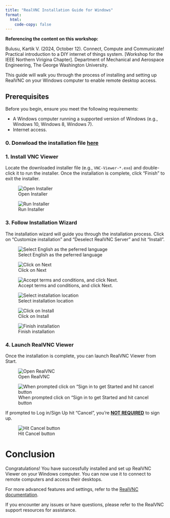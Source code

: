 ```yaml
---
title: "RealVNC Installation Guide for Windows"
format: 
  html:
    code-copy: false
---
```


<html>
<head>
    <style>
        body {
            -webkit-user-select: none; /* Safari */
            -moz-user-select: none; /* Firefox */
            -ms-user-select: none; /* IE10+/Edge */
            user-select: none; /* Standard */
        }
    </style>
</head>
<body>

:::{.callout-important}
**Referencing the content on this workshop:**

Bulusu, Kartik V. (2024, October 12). Connect, Compute and Communicate! Practical introduction to a DIY internet of things system. [Workshop for the IEEE Northern Virigina Chapter]. Department of Mechanical and Aerospace Engineering, The George Washington University.
:::

<!-- # RealVNC Installation Guide for Windows -->

This guide will walk you through the process of installing and setting up RealVNC on your Windows computer to enable remote desktop access.

## Prerequisites

Before you begin, ensure you meet the following requirements:

- A Windows computer running a supported version of Windows (e.g., Windows 10, Windows 8, Windows 7).
- Internet access.

<!-- ### 1. Download RealVNC

Open your web browser and go to the RealVNC website at [https://www.realvnc.com/en/connect/download/combined/](https://www.realvnc.com/en/connect/download/combined/). Click on the "Download VNC Viewer" button.

![Download VNC Viewer](images/screenshots/realvnc-windows/screenshot-1.png) -->

### 0. Donwload the installation file **[here](/downloads/VNC-Viewer-7.12.1-Windows.exe)**


### 1. Install VNC Viewer

Locate the downloaded installer file (e.g., `VNC-Viewer-*.exe`) and double-click it to run the installer.
Once the installation is complete, click "Finish" to exit the installer.

![Open Installer](images/screenshots/real_vnc_winOS_2024/step_1.png)

![Run Installer](images/screenshots/realvnc-windows/screenshot-2.png)

### 3. Follow Installation Wizard

The installation wizard will guide you through the installation process. Click on "Customize installation" and "Deselect RealVNC Server" and hit "Install".

![Select English as the peferred language](images/screenshots/real_vnc_winOS_2024/step_2.png)

![Click on Next](images/screenshots/real_vnc_winOS_2024/step_3.png)

![Accept terms and conditions, and click Next.](images/screenshots/real_vnc_winOS_2024/step_4.png)

![Select installation location](images/screenshots/real_vnc_winOS_2024/step_5.png)

![Click on Install](images/screenshots/real_vnc_winOS_2024/step_6.png)

![Finish installation](images/screenshots/real_vnc_winOS_2024/step_7.png)

<!-- ![Customize Installation](images/screenshots/realvnc-windows/screenshot-3.png) -->

<!-- ![Deselect RealVNC Server](images/screenshots/realvnc-windows/screenshot-4.png) -->


### 4. Launch RealVNC Viewer

Once the installation is complete, you can launch RealVNC Viewer from Start. 

![Open RealVNC](images/screenshots/real_vnc_winOS_2024/step_8.png)

![When prompted click on "Sign in to get Started and hit cancel button](images/screenshots/real_vnc_winOS_2024/step_9.png)

If prompted to Log in/Sign Up hit "Cancel", you're **<u>NOT REQUIRED</u>** to sign up.

![Hit Cancel button](images/screenshots/real_vnc_winOS_2024/step_10.png)


<!-- ![Don't Sign up](images/screenshots/realvnc-windows/screenshot-6.png) -->

# Conclusion

Congratulations! You have successfully installed and set up RealVNC Viewer on your Windows computer. You can now use it to connect to remote computers and access their desktops.

For more advanced features and settings, refer to the [RealVNC documentation](https://www.realvnc.com/documentation/viewer/latest/).

If you encounter any issues or have questions, please refer to the RealVNC support resources for assistance.

<!-- <br><br>
<footer>
  <p><small><small><small><small>This is a Quarto website. To learn more about Quarto websites visit <https://quarto.org/docs/websites>.<br>
  Author: Kartik Bulusu<br>
  Contact: <a href="mailto:bulusu@gwu.edu">bulusu</a><br>
  &copy; 2023 All rights reserved</small></small></small></small></p>
</footer> -->